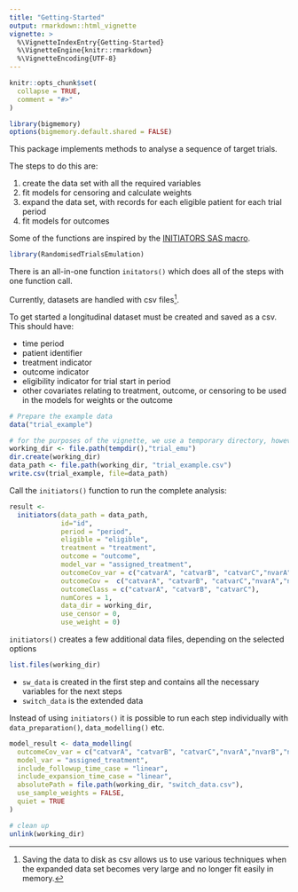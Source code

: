 ```yaml
---
title: "Getting-Started"
output: rmarkdown::html_vignette
vignette: >
  %\VignetteIndexEntry{Getting-Started}
  %\VignetteEngine{knitr::rmarkdown}
  %\VignetteEncoding{UTF-8}
---
```


```r
knitr::opts_chunk$set(
  collapse = TRUE,
  comment = "#>"
)

library(bigmemory)
options(bigmemory.default.shared = FALSE)
```

This package implements methods to analyse a sequence of target trials.

The steps to do this are:

 1. create the data set with all the required variables
 2. fit models for censoring and calculate weights
 3. expand the data set, with records for each eligible patient for each trial period
 4. fit models for outcomes

Some of the functions are inspired by the [INITIATORS SAS macro](https://causalab.sph.harvard.edu/software/).

```r
library(RandomisedTrialsEmulation)
```


There is an all-in-one function `initators()` which does all of the steps with one function call.

Currently, datasets are handled with csv files[^csv]. 

To get started a longitudinal dataset must be created and saved as a csv.
This should have:

 * time period
 * patient identifier
 * treatment indicator
 * outcome indicator
 * eligibility indicator for trial start in period
 * other covariates relating to treatment, outcome, or censoring to be used in the models for weights or the outcome
 

[^csv]: Saving the data to disk as csv allows us to use various techniques when the expanded data set becomes very large and no longer fit easily in memory.


```r
# Prepare the example data
data("trial_example")

# for the purposes of the vignette, we use a temporary directory, however it may be useful to use a permanent location in order to inspect the outputs later
working_dir <- file.path(tempdir(),"trial_emu") 
dir.create(working_dir)
data_path <- file.path(working_dir, "trial_example.csv")
write.csv(trial_example, file=data_path)
```

Call the `initiators()` function to run the complete analysis:
```r
result <-
  initiators(data_path = data_path,
             id="id",
             period = "period",
             eligible = "eligible",
             treatment = "treatment",
             outcome = "outcome",
             model_var = "assigned_treatment",
             outcomeCov_var = c("catvarA", "catvarB", "catvarC","nvarA","nvarB","nvarC"),
             outcomeCov =  c("catvarA", "catvarB", "catvarC","nvarA","nvarB","nvarC"),
             outcomeClass = c("catvarA", "catvarB", "catvarC"),
             numCores = 1,
             data_dir = working_dir,
             use_censor = 0,
             use_weight = 0)
```

`initiators()` creates a few additional data files, depending on the selected options
```r
list.files(working_dir)
```
 
 * `sw_data` is created in the first step and contains all the necessary variables for the next steps
 * `switch_data` is the extended data
 

Instead of using `initiators()` it is possible to run each step individually with `data_preparation()`, `data_modelling()` etc.

```r
model_result <- data_modelling(
  outcomeCov_var = c("catvarA", "catvarB", "catvarC","nvarA","nvarB","nvarC"),
  model_var = "assigned_treatment",
  include_followup_time_case = "linear",
  include_expansion_time_case = "linear",
  absolutePath = file.path(working_dir, "switch_data.csv"),
  use_sample_weights = FALSE,
  quiet = TRUE
)
```



```r
# clean up
unlink(working_dir)
```



